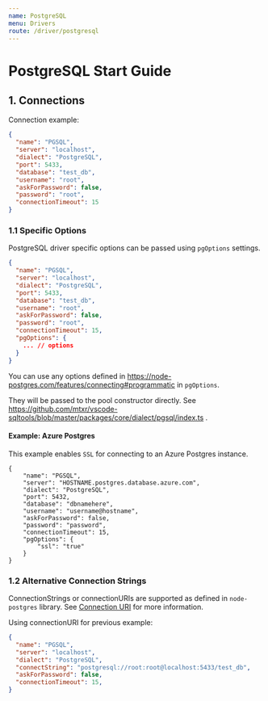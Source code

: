 ```yaml
---
name: PostgreSQL
menu: Drivers
route: /driver/postgresql
---
```


# PostgreSQL Start Guide

## 1. Connections

Connection example:
```json
{
  "name": "PGSQL",
  "server": "localhost",
  "dialect": "PostgreSQL",
  "port": 5433,
  "database": "test_db",
  "username": "root",
  "askForPassword": false,
  "password": "root",
  "connectionTimeout": 15
}
```

### 1.1 Specific Options

PostgreSQL driver specific options can be passed using `pgOptions` settings.

```json
{
  "name": "PGSQL",
  "server": "localhost",
  "dialect": "PostgreSQL",
  "port": 5433,
  "database": "test_db",
  "username": "root",
  "askForPassword": false,
  "password": "root",
  "connectionTimeout": 15,
  "pgOptions": {
    ... // options
  }
}
```
You can use any options defined in https://node-postgres.com/features/connecting#programmatic in `pgOptions`.

They will be passed to the pool constructor directly. See https://github.com/mtxr/vscode-sqltools/blob/master/packages/core/dialect/pgsql/index.ts .

#### Example: Azure Postgres

This example enables `SSL` for connecting to an Azure Postgres instance.

```
{
    "name": "PGSQL",
    "server": "HOSTNAME.postgres.database.azure.com",
    "dialect": "PostgreSQL",
    "port": 5432,
    "database": "dbnamehere",
    "username": "username@hostname",
    "askForPassword": false,
    "password": "password",
    "connectionTimeout": 15,
    "pgOptions": {
        "ssl": "true"
    }
}
```


### 1.2 Alternative Connection Strings

ConnectionStrings or connectionURIs are supported as defined in `node-postgres` library. See [Connection URI](https://node-postgres.com/features/connecting#connection-uri) for more information.

Using connectionURI for previous example:

```json
{
  "name": "PGSQL",
  "server": "localhost",
  "dialect": "PostgreSQL",
  "connectString": "postgresql://root:root@localhost:5433/test_db",
  "askForPassword": false,
  "connectionTimeout": 15,
}
```

